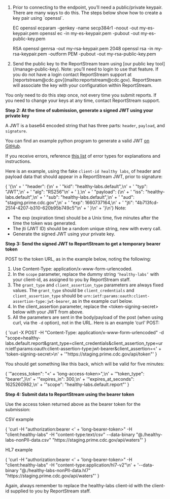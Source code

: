 

<ol>
<li>
Prior to connecting to the endpoint, you’ll need a public/private keypair. There are many ways to do this. The steps below show how to create a key pair using `openssl`.

  EC
<CodeSnippet>
  openssl ecparam -genkey -name secp384r1 -noout -out my-es-keypair.pem
  openssl ec -in my-es-keypair.pem -pubout -out  my-es-public-key.pem
</CodeSnippet>

  RSA
<CodeSnippet>
    openssl genrsa -out my-rsa-keypair.pem 2048
    openssl rsa -in my-rsa-keypair.pem -outform PEM -pubout -out my-rsa-public-key.pem
</CodeSnippet>

</li>

<li>Send the public key to the ReportStream team using [our public key tool](/manage-public-key).
Note: you’ll need to login to use that feature. If you do not have a login contact ReportStream support at [reportstream@cdc.gov](mailto:reportstream@cdc.gov). ReportStream will associate the key with your configuration within ReportStream.</li>
</ol>

You only need to do this step once, not every time you submit reports. If you need to change your keys at any time, contact ReportStream support.

**Step 2: At the time of submission, generate a signed JWT using your private key**

A JWT is a base64 encoded string that has three parts: `header`, `payload`, and `signature`.

You can find an example python program to generate a valid JWT [on GitHub](https://github.com/CDCgov/prime-reportstream/tree/master/prime-router/examples/generate-jwt-python/).

If you receive errors, reference [this list](https://github.com/CDCgov/prime-reportstream/tree/master/prime-router/examples/generate-jwt-python/jwt-errors.md) of error types for explanations and instructions.

Here is an example, using the fake `client-id healthy labs`, of header and payload data that should appear in a ReportStream JWT, prior to signature:

<CodeSnippet highlightText="healthy-labs">
{
    '{\n' +
    '   "header": {\n' +
    '       "kid": "healthy-labs.default",\n' +
    '       "typ": "JWT",\n' +
    '       "alg": "RS256"\n' +
    '   },\n' +
    '   "payload": {\n' +
    '       "iss": "healthy-labs.default",\n' +
    '       "sub": "healthy-labs.default",\n' +
    '       "aud": "staging.prime.cdc.gov",\n' +
    '       "exp": 1660737164,\n' +
    '       "jti": "4b713fcd-2514-4207-b310-620b95b749c5"\n' +
    '   }\n' +
    '}\n'}
</CodeSnippet>

<Alert type="tip">
    <span className="text-bold">Note:</span>
    <ul>
        <li>The exp (expiration time) should be a Unix time, five minutes after the time the token was generated.</li>
        <li>The jti (JWT ID) should be a random unique string, new with every call.</li>
        <li>Generate the signed JWT using your private key.</li>
    </ul>
</Alert>


**Step 3: Send the signed JWT to ReportStream to get a temporary bearer token**

POST to the token URL, as in the example below, noting the following:
1. Use Content-Type: application/x-www-form-urlencoded.
2. In the `scope` parameter, replace the dummy string `‘healthy-labs’` with your client-id, as assigned to you by ReportStream staff.
3. The `grant_type` and `client_assertion_type` parameters are always fixed values. The `grant_type` should be `client_credentials` and `client_assertion_type` should be `urn:ietf:params:oauth:client-assertion-type:jwt-bearer`, as in the example curl below.
4. In the client_assertion parameter, replace the \<token-signing-secret\> below with your JWT from above.
5. All the parameters are sent in the body/payload of the post (when using curl, via the `-d` option), not in the URL.
Here is an example ‘curl’ POST:

<CodeSnippet highlightText="healthy-labs">
    {
        'curl -X POST -H "Content-Type: application/x-www-form-urlencoded" -d "scope=healthy-labs.default.report&grant_type=client_credentials&client_assertion_type=urn:ietf:params:oauth:client-assertion-type:jwt-bearer&client_assertion=<' +
        'token-signing-secret>\n' +
        '"https://staging.prime.cdc.gov/api/token"'
    }
</CodeSnippet>

You should get something like this back, which will be valid for five minutes:

<CodeSnippet highlightText="healthy-labs">
{
    '"access_token": "<' +
    'long-access-token>",\n' +
    '"token_type": "bearer",}\n' +
    '"expires_in": 300,\n' +
    '"expires_at_seconds": 1625260982,\n' +
    '"scope": "healthy-labs.default.report"'
}
</CodeSnippet>

**Step 4: Submit data to ReportStream using the bearer token**

Use the access token returned above as the bearer token for the submission:

CSV example

<CodeSnippet highlightText="healthy-labs">
{
    'curl -H "authorization:bearer <' +
    'long-bearer-token>" -H "client:healthy-labs"  -H "content-type:text/csv" --data-binary "@./healthy-labs-nonPII-data.csv" "https://staging.prime.cdc.gov/api/waters"'
}
</CodeSnippet>

HL7 example

<CodeSnippet highlightText="healthy-labs">
    {
        'curl -H "authorization:bearer <' +
        'long-bearer-token>" -H "client:healthy-labs"  -H "content-type:application/hl7-v2"\n' +
        '--data-binary "@./healthy-labs-nonPII-data.hl7" "https://staging.prime.cdc.gov/api/waters"'
    }
</CodeSnippet>

Again, always remember to replace the healthy-labs client-id with the client-id supplied to you by ReportStream staff.